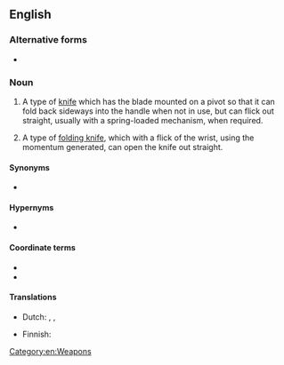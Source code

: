 {{also|flick-knife}}

==English==
{{wikipedia}}

===Alternative forms===
* {{l|en|flick-knife}}

===Noun===
{{en-noun|flick knives}}

# {{lb|en|British}} A type of [[knife]] which has the blade mounted on a pivot so that it can fold back sideways into the handle when not in use, but can flick out straight, usually with a spring-loaded mechanism, when required.
# A type of [[folding knife]], which with a flick of the wrist, using the momentum generated, can open the knife out straight.

====Synonyms====
* {{sense|spring-open knife}} {{l|en|switchblade}}

====Hypernyms====
* {{l|en|folding knife}}

====Coordinate terms====
{{sense|flick of the wrist}}
* {{l|en|gravity knife}}
* {{l|en|butterfly knife}}

====Translations====
{{trans-top|spring-action knife with blade on pivot}}
* Dutch: {{t|nl|springmes|n}}, {{t|nl|vouwmes}}, {{t+|nl|stiletto}}
{{trans-mid}}
* Finnish: {{t+|fi|stiletti}}
{{trans-bottom}}

[[Category:en:Weapons]]